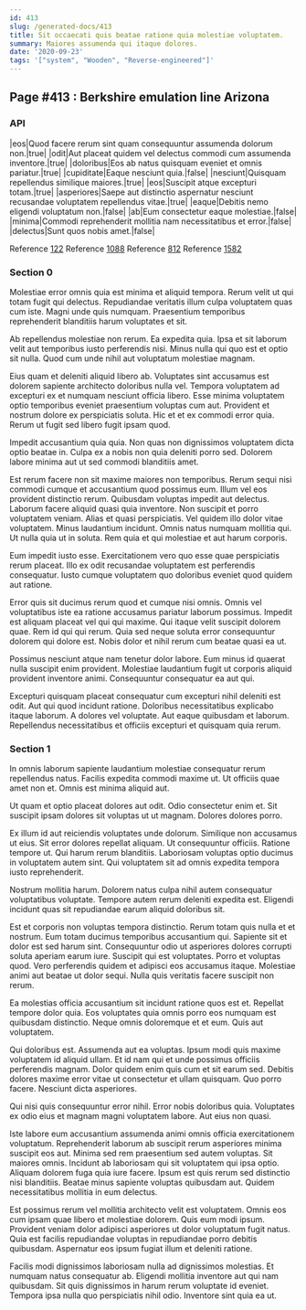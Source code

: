 ```yaml
---
id: 413
slug: /generated-docs/413
title: Sit occaecati quis beatae ratione quia molestiae voluptatem.
summary: Maiores assumenda qui itaque dolores.
date: '2020-09-23'
tags: '["system", "Wooden", "Reverse-engineered"]'
---
```


## Page #413 : Berkshire emulation line Arizona
### API

|eos|Quod facere rerum sint quam consequuntur assumenda dolorum non.|true|
|odit|Aut placeat quidem vel delectus commodi cum assumenda inventore.|true|
|doloribus|Eos ab natus quisquam eveniet et omnis pariatur.|true|
|cupiditate|Eaque nesciunt quia.|false|
|nesciunt|Quisquam repellendus similique maiores.|true|
|eos|Suscipit atque excepturi totam.|true|
|asperiores|Saepe aut distinctio aspernatur nesciunt recusandae voluptatem repellendus vitae.|true|
|eaque|Debitis nemo eligendi voluptatum non.|false|
|ab|Eum consectetur eaque molestiae.|false|
|minima|Commodi reprehenderit mollitia nam necessitatibus et error.|false|
|delectus|Sunt quos nobis amet.|false|

Reference [122](/generated-docs/122)
Reference [1088](/generated-docs/1088)
Reference [812](/generated-docs/812)
Reference [1582](/generated-docs/1582)


### Section 0
Molestiae error omnis quia est minima et aliquid tempora. Rerum velit ut qui totam fugit qui delectus. Repudiandae veritatis illum culpa voluptatem quas cum iste. Magni unde quis numquam. Praesentium temporibus reprehenderit blanditiis harum voluptates et sit.
 Ab repellendus molestiae non rerum. Ea expedita quia. Ipsa et sit laborum velit aut temporibus iusto perferendis nisi. Minus nulla qui quo est et optio sit nulla. Quod cum unde nihil aut voluptatum molestiae magnam.
 Eius quam et deleniti aliquid libero ab. Voluptates sint accusamus est dolorem sapiente architecto doloribus nulla vel. Tempora voluptatem ad excepturi ex et numquam nesciunt officia libero. Esse minima voluptatem optio temporibus eveniet praesentium voluptas cum aut.
Provident et nostrum dolore ex perspiciatis soluta. Hic et et ex commodi error quia. Rerum ut fugit sed libero fugit ipsam quod.
 Impedit accusantium quia quia. Non quas non dignissimos voluptatem dicta optio beatae in. Culpa ex a nobis non quia deleniti porro sed. Dolorem labore minima aut ut sed commodi blanditiis amet.
 Est rerum facere non sit maxime maiores non temporibus. Rerum sequi nisi commodi cumque et accusantium quod possimus eum. Illum vel eos provident distinctio rerum. Quibusdam voluptas impedit aut delectus. Laborum facere aliquid quasi quia inventore. Non suscipit et porro voluptatem veniam.
Alias et quasi perspiciatis. Vel quidem illo dolor vitae voluptatem. Minus laudantium incidunt. Omnis natus numquam mollitia qui. Ut nulla quia ut in soluta. Rem quia et qui molestiae et aut harum corporis.
 Eum impedit iusto esse. Exercitationem vero quo esse quae perspiciatis rerum placeat. Illo ex odit recusandae voluptatem est perferendis consequatur. Iusto cumque voluptatem quo doloribus eveniet quod quidem aut ratione.
 Error quis sit ducimus rerum quod et cumque nisi omnis. Omnis vel voluptatibus iste ea ratione accusamus pariatur laborum possimus. Impedit est aliquam placeat vel qui qui maxime. Qui itaque velit suscipit dolorem quae.
Rem id qui qui rerum. Quia sed neque soluta error consequuntur dolorem qui dolore est. Nobis dolor et nihil rerum cum beatae quasi ea ut.
 Possimus nesciunt atque nam tenetur dolor labore. Eum minus id quaerat nulla suscipit enim provident. Molestiae laudantium fugit ut corporis aliquid provident inventore animi. Consequuntur consequatur ea aut qui.
 Excepturi quisquam placeat consequatur cum excepturi nihil deleniti est odit. Aut qui quod incidunt ratione. Doloribus necessitatibus explicabo itaque laborum. A dolores vel voluptate. Aut eaque quibusdam et laborum. Repellendus necessitatibus et officiis excepturi et quisquam quia rerum.
### Section 1
In omnis laborum sapiente laudantium molestiae consequatur rerum repellendus natus. Facilis expedita commodi maxime ut. Ut officiis quae amet non et. Omnis est minima aliquid aut.
 Ut quam et optio placeat dolores aut odit. Odio consectetur enim et. Sit suscipit ipsam dolores sit voluptas ut ut magnam. Dolores dolores porro.
 Ex illum id aut reiciendis voluptates unde dolorum. Similique non accusamus ut eius. Sit error dolores repellat aliquam.
Ut consequuntur officiis. Ratione tempore ut. Qui harum rerum blanditiis. Laboriosam voluptas optio ducimus in voluptatem autem sint. Qui voluptatem sit ad omnis expedita tempora iusto reprehenderit.
 Nostrum mollitia harum. Dolorem natus culpa nihil autem consequatur voluptatibus voluptate. Tempore autem rerum deleniti expedita est. Eligendi incidunt quas sit repudiandae earum aliquid doloribus sit.
 Est et corporis non voluptas tempora distinctio. Rerum totam quis nulla et et nostrum. Eum totam ducimus temporibus accusantium qui. Sapiente sit et dolor est sed harum sint. Consequuntur odio ut asperiores dolores corrupti soluta aperiam earum iure.
Suscipit qui est voluptates. Porro et voluptas quod. Vero perferendis quidem et adipisci eos accusamus itaque. Molestiae animi aut beatae ut dolor sequi. Nulla quis veritatis facere suscipit non rerum.
 Ea molestias officia accusantium sit incidunt ratione quos est et. Repellat tempore dolor quia. Eos voluptates quia omnis porro eos numquam est quibusdam distinctio. Neque omnis doloremque et et eum. Quis aut voluptatem.
 Qui doloribus est. Assumenda aut ea voluptas. Ipsum modi quis maxime voluptatem id aliquid ullam.
Et id nam qui et unde possimus officiis perferendis magnam. Dolor quidem enim quis cum et sit earum sed. Debitis dolores maxime error vitae ut consectetur et ullam quisquam. Quo porro facere. Nesciunt dicta asperiores.
 Qui nisi quis consequuntur error nihil. Error nobis doloribus quia. Voluptates ex odio eius et magnam magni voluptatem labore. Aut eius non quasi.
 Iste labore eum accusantium assumenda animi omnis officia exercitationem voluptatum. Reprehenderit laborum ab suscipit rerum asperiores minima suscipit eos aut. Minima sed rem praesentium sed autem voluptas. Sit maiores omnis. Incidunt ab laboriosam qui sit voluptatem qui ipsa optio. Aliquam dolorem fuga quia iure facere.
Ipsum est quis rerum sed distinctio nisi blanditiis. Beatae minus sapiente voluptas quibusdam aut. Quidem necessitatibus mollitia in eum delectus.
 Est possimus rerum vel mollitia architecto velit est voluptatem. Omnis eos cum ipsam quae libero et molestiae dolorem. Quis eum modi ipsum. Provident veniam dolor adipisci asperiores ut dolor voluptatum fugit natus. Quia est facilis repudiandae voluptas in repudiandae porro debitis quibusdam. Aspernatur eos ipsum fugiat illum et deleniti ratione.
 Facilis modi dignissimos laboriosam nulla ad dignissimos molestias. Et numquam natus consequatur ab. Eligendi mollitia inventore aut qui nam quibusdam. Sit quis dignissimos in harum rerum voluptate id eveniet. Tempora ipsa nulla quo perspiciatis nihil odio. Inventore sint quia ea ut.
